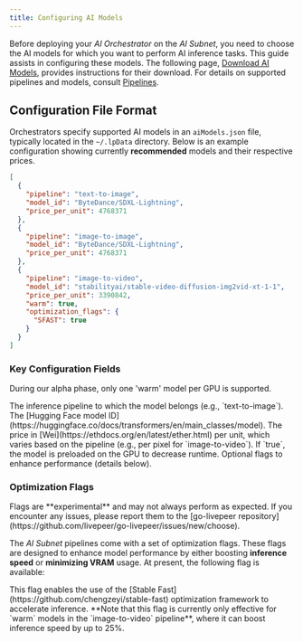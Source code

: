 ```yaml
---
title: Configuring AI Models
---
```


Before deploying your _AI Orchestrator_ on the _AI Subnet_, you need to choose
the AI models for which you want to perform AI inference tasks. This guide
assists in configuring these models. The following page,
[Download AI Models](/ai/orchestrators/models-download), provides instructions
for their download. For details on supported pipelines and models, consult
[Pipelines](/ai/pipelines/text-to-image).

## Configuration File Format

Orchestrators specify supported AI models in an `aiModels.json` file, typically
located in the `~/.lpData` directory. Below is an example configuration showing
currently **recommended** models and their respective prices.

```json
[
  {
    "pipeline": "text-to-image",
    "model_id": "ByteDance/SDXL-Lightning",
    "price_per_unit": 4768371
  },
  {
    "pipeline": "image-to-image",
    "model_id": "ByteDance/SDXL-Lightning",
    "price_per_unit": 4768371
  },
  {
    "pipeline": "image-to-video",
    "model_id": "stabilityai/stable-video-diffusion-img2vid-xt-1-1",
    "price_per_unit": 3390842,
    "warm": true,
    "optimization_flags": {
      "SFAST": true
    }
  }
]
```

### Key Configuration Fields

<Info>During our alpha phase, only one 'warm' model per GPU is supported.</Info>

<ParamField path="pipeline" type="string" required="true">
  The inference pipeline to which the model belongs (e.g., `text-to-image`).
</ParamField>
<ParamField path="model_id" type="string" required="true">
  The [Hugging Face model
  ID](https://huggingface.co/docs/transformers/en/main_classes/model).
</ParamField>
<ParamField path="price_per_unit" type="integer" required="true">
  The price in [Wei](https://ethdocs.org/en/latest/ether.html) per unit, which
  varies based on the pipeline (e.g., per pixel for `image-to-video`).
</ParamField>
<ParamField path="warm" type="boolean">
  If `true`, the model is preloaded on the GPU to decrease runtime.
</ParamField>
<ParamField path="optimization_flags" type="object">
  Optional flags to enhance performance (details below).
</ParamField>

### Optimization Flags

<Warning>
  Flags are **experimental** and may not always perform as expected. If you
  encounter any issues, please report them to the [go-livepeer
  repository](https://github.com/livepeer/go-livepeer/issues/new/choose).
</Warning>

The _AI Subnet_ pipelines come with a set of optimization flags. These flags are
designed to enhance model performance by either boosting **inference speed** or
**minimizing VRAM** usage. At present, the following flag is available:

<ParamField path="SFAST" type="boolean">
  This flag enables the use of the [Stable
  Fast](https://github.com/chengzeyi/stable-fast) optimization framework to
  accelerate inference. **Note that this flag is currently only effective for
  `warm` models in the `image-to-video` pipeline**, where it can boost inference
  speed by up to 25%.
</ParamField>
